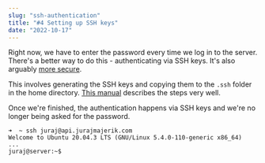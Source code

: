 ```yaml
---
slug: "ssh-authentication"
title: "#4 Setting up SSH keys"
date: "2022-10-17"
---
```

Right now, we have to enter the password every time we log in to the server. There's a better way to do this - authenticating via SSH keys. It's also arguably [more secure](https://security.stackexchange.com/questions/69407/why-is-using-an-ssh-key-more-secure-than-using-passwords).

This involves generating the SSH keys and copying them to the ```.ssh``` folder in the home directory. [This manual](https://www.digitalocean.com/community/tutorials/how-to-set-up-ssh-keys-on-ubuntu-20-04) describes the steps very well.

Once we're finished, the authentication happens via SSH keys and we're no longer being asked for the password.

```
➜  ~ ssh juraj@api.jurajmajerik.com
Welcome to Ubuntu 20.04.3 LTS (GNU/Linux 5.4.0-110-generic x86_64)
...
juraj@server:~$ 
```